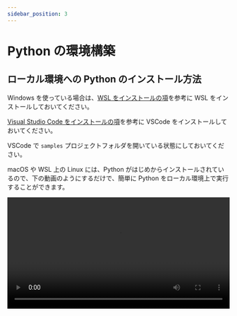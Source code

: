 ```yaml
---
sidebar_position: 3
---
```



# Python の環境構築

## ローカル環境への Python のインストール方法

Windows を使っている場合は、[WSL をインストールの項](../01wsl/)を参考に WSL をインストールしておいてください。

[Visual Studio Code をインストールの項](../02vscode/)を参考に VSCode をインストールしておいてください。

VSCode で `samples` プロジェクトフォルダを開いている状態にしておいてください。

macOS や WSL 上の Linux には、Python がはじめからインストールされているので、下の動画のようにするだけで、簡単に Python をローカル環境上で実行することができます。

<video src={installPython} controls width="100%" />

- `sample.py` という名前でファイルを作成します。

- `sample.py` の中に `print("Hello World!)` と入力します。

- 保存します。

- ターミナル上で、`python3 sample.py` と入力して、`Enterキー` を押します。コンソール上に `Hello World!` と表示されたら、成功です。
